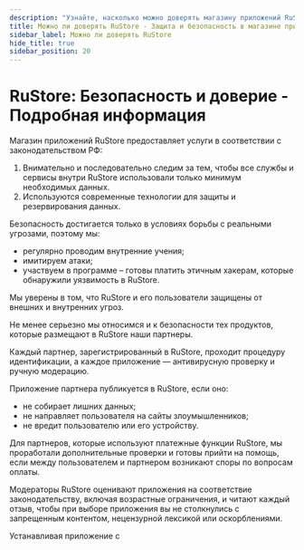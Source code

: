 ```yaml
---
description: "Узнайте, насколько можно доверять магазину приложений RuStore. Мы предоставляем безопасные услуги с соблюдением законодательства РФ, используя современные технологии и регулярно проводя проверки безопасности: от минимизации данных и защиты информации до участия в программе bug bounty. Партнеры проходят проверку, и каждое приложение модерируется перед публикацией. RuStore - безопасное место для ваших приложений."
title: Можно ли доверять RuStore - Защита и безопасность в магазине приложений
sidebar_label: Можно ли доверять RuStore
hide_title: true
sidebar_position: 20
---
```


# RuStore: Безопасность и доверие - Подробная информация

Магазин приложений RuStore предоставляет услуги в соответствии с законодательством РФ:

1. Внимательно и последовательно следим за тем, чтобы все службы и сервисы внутри RuStore использовали только минимум необходимых данных.
2. Используются современные технологии для защиты и резервирования данных.

Безопасность достигается только в условиях борьбы с реальными угрозами, поэтому мы:

- регулярно проводим внутренние учения;
- имитируем атаки;
- участвуем в программе  – готовы платить этичным хакерам, которые обнаружили уязвимость в RuStore.

Мы уверены в том, что RuStore и его пользователи защищены от внешних и внутренних угроз.

Не менее серьезно мы относимся и к безопасности тех продуктов, которые размещают в RuStore наши партнеры.

Каждый партнер, зарегистрированный в RuStore, проходит процедуру идентификации, а каждое приложение — антивирусную проверку и ручную модерацию.

Приложение партнера публикуется в RuStore, если оно:

- не собирает лишних данных;
- не направляет пользователя на сайты злоумышленников;
- не вредит пользователю или его устройству.

Для партнеров, которые используют платежные функции RuStore, мы проработали дополнительные проверки и готовы прийти на помощь, если между пользователем и партнером возникают споры по вопросам оплаты.

Модераторы RuStore оценивают приложения на соответствие законодательству, включая возрастные ограничения, и читают каждый отзыв, чтобы при выборе приложения вы не столкнулись с запрещенным контентом, нецензурной лексикой или оскорблениями.

Устанавливая приложение с 
